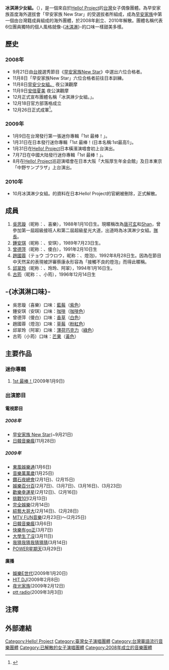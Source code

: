 {{Refimprove|time=2021-07-30T08:59:27+00:00}}
{{noteTA
|T=zh:冰淇淋少女組。;zh-hans:冰淇淋少女组。;zh-hant:冰淇淋少女組。;zh-tw:冰淇淋少女組。;zh-hk:冰淇淋少女組。;zh-cn:冰淇淋少女组。;zh-mo:冰淇淋少女組。;
|1=zh:冰淇淋少女組。;zh-hans:冰淇淋少女组。;zh-hant:冰淇淋少女組。;zh-tw:冰淇淋少女組。;zh-hk:冰淇淋少女組。;zh-cn:冰淇淋少女组。;zh-mo:冰淇淋少女組。;
}}
{{藝人
| 姓名     = 冰淇淋少女組。
| 類型     = 組合
| 外文名   = {{lang|ja|アイスクリー娘。}}
| 外文     = 中文
| 圖片     = 冰淇淋少女組.jpg
| 英文名   = Ice Creamusume。
| 綽號     = 雪糕娘、ICM、冰娘
| 其他藝名 = 
| 國籍     = {{ROC}}
| 語言     = [[中文|中文]]、[[日文|日文]]
| 音樂類型 = [[J-POP|日本流行音樂]]
| 出身地   = {{TWN}}
| 出道日期 = {{TWN}}2008/12/26<br>{{JPN}}2009/1/31
| 唱片公司 = [[豐華唱片|豐華唱片]]
| 經紀公司 = [[UFG#UP-FRONT_AGENCY|UP-FRONT AGENCY Co., Ltd.]]
| 網站     = 
| 活躍年代 = 2008年 - 2009年
| 过往成员 = [[唐可玄|吳思璇]]（隊長）<br />[[鍾安琪|鍾安琪]]（副隊長）<br />[[曾德萍|曾德萍]]<br />[[趙國蓉|趙國蓉]]<br />[[邱翠玲|邱翠玲]]<br />[[古筠|古筠]]
}}
'''冰淇淋少女組。'''（{{lang-ja|アイスクリー娘。}}），是一個來自於[[Hello!_Project|Hello! Project]]的[[台灣|台灣]]女子偶像團體。為早安家族首度海外選拔會「早安家族 New Star」的受選拔者所組成，成為[[早安家族|早安家族]]中第一個由台灣籍成員組成的海外團體，於2008年創立、2010年解散。團體名稱代表6位團員獨特的個人風格就像-{[[冰淇淋|冰淇淋]]}-的口味一樣甜美多樣。

==歷史==
===2008年===
*9月21日由[[台視|台視]]選秀節目《[[早安家族New_Star|早安家族New Star]]》中選出六位合格者。
*11月8日「早安家族New Star」六位合格者前往日本訓練。
*11月8日[[早安少女組。|早安少女組。]]{{lang|ja|コンサートツアー2008秋～リゾナントLIVE～}} 夜公演觀摩
*11月9日[[安倍夏美|安倍夏美]]{{lang|ja|コンサートツアー2008秋～Angelic～}} 夜公演觀摩
*12月正式宣布團體名稱「冰淇淋少女組。」。
*12月18日官方部落格成立
*12月26日正式成軍<ref>{{Cite web |url=http://www.helloproject.tw/news-8740.html |title=中文早安家族官網公告 |access-date=2009-07-04 |archive-url=https://web.archive.org/web/20090221133308/http://www.helloproject.tw/news-8740.html |archive-date=2009-02-21 |dead-url=yes }}</ref>。

===2009年===
*1月9日在台灣發行第一張迷你專輯「1st 最棒！」。
*1月31日在日本發行迷你專輯「1st 最棒！(日本名稱:1st最高!)」。
*1月31日在[[Hello!_Project|Hello! Project]]日本橫濱{{lang|ja|「ハロー！プロジェクト2009 Winter 決定！ハロ☆プロ アワード」}}演唱會初上台演出。
*7月7日在中國大陆發行迷你專輯「1st 最棒！」。
*8月在[[Hello!_Project|Hello! Project]]{{lang|ja|「Hello!　Project 2009 SUMMER 革命元年 ～ Hello!チャンプル ～」}}巡迴演唱會在日本大阪「大阪厚生年金会館」及日本東京「中野サンプラザ」上台演出。

===2010年===
*10月冰淇淋少女組。的資料在日本Hello! Project的官網被刪除，正式解散。

==成員==
#[[吳思璇|吳思璇]]（昵称：{{lang|ja|シェンシェン}}、喜樂），1988年1月10日生。現暱稱改為[[唐可玄|唐可玄]]和[[Shan|Shan]]，曾參加第一屆超級接班人和第二屆超級星光大道，出道時為冰淇淋少女組。[[隊長|隊長]]。
#[[鍾安琪|鍾安琪]]（昵称：{{lang|ja|アンチー}}、安琪），1989年7月23日生。
#[[曾德萍|曾德萍]]（昵称：{{lang|ja|ペイペイ}}、傻白），1991年2月10日生
#[[趙國蓉|趙國蓉]]（テョウ ゴウロウ，昵称：{{lang|ja|ヨウコ}}、燈泡)，1992年8月28日生。因為在節目中天然呆的表現被評審蔡康永形容為「接觸不良的燈泡」而得此暱稱。
#[[邱翠玲|邱翠玲]]（昵称：{{lang|ja|レイレイ}}、玲玲、阿翠），1994年1月16日生。
#[[古筠|古筠]]（昵称：{{lang|ja|グーチャン}}、小筠），1996年12月14日生

==-{冰淇淋口味}-==
*吳思璇（喜樂）口味：[[藍莓|藍莓]]（[[紫色|紫色]]）
*鍾安琪（安琪）口味：[[咖啡|咖啡]]（[[咖啡色|咖啡色]]）
*曾德萍（傻白）口味：[[香草|香草]]（[[白色|白色]]）
*趙國蓉（燈泡）口味：[[草莓|草莓]]（[[粉紅色|粉紅色]]）
*邱翠玲（阿翠）口味：[[薄荷|薄荷]][[巧克力|巧克力]]（[[綠色|綠色]]）
*古筠（小筠）口味：[[芒果|芒果]]（[[黃色|黃色]]）

==主要作品==
===迷你專輯===
#[[1st_最棒！|1st 最棒！]](2009年1月9日)

===出演節目===
====電視節目====
=====2008年=====
*[[早安家族_New_Star|早安家族 New Star]](~9月21日)
*[[日韓音樂瘋|日韓音樂瘋]](11月28日)
=====2009年=====
*[[東風娛樂通|東風娛樂通]](1月6日)
*[[音樂萬萬歲|音樂萬萬歲]](1月25日)
*[[鑽石夜總會|鑽石夜總會]](2月1日)、(2月15日)
*[[娛樂百分百|娛樂百分百]](2月7日)、(3月7日)、(3月16日)、(3月23日)
*[[歡樂幸運星|歡樂幸運星]](2月12日)、(2月16日)
*[[挑戰101|挑戰101]](2月13日)
*[[完全娛樂|完全娛樂]](2月14日)
*[[綜藝大哥大|綜藝大哥大]](2月14日)、(2月28日)
*[[MTV_FUN音樂|MTV FUN音樂]](2月23日)～(2月25日)
*[[日韓音樂瘋|日韓音樂瘋]](3月6日)
*[[快樂有go正|快樂有go正]](3月7日)
*[[大學生了沒|大學生了沒]](3月11日)
*[[我猜我猜我猜猜猜|我猜我猜我猜猜猜]](3月14日)
*[[POWER星期天|POWER星期天]](3月29日)

====廣播====
*[[娛樂E世代|娛樂E世代]](2009年1月20日)
*[[HIT_DJ|HIT DJ]](2009年2月8日)
*[[夜光家族|夜光家族]](2009年2月12日)
*[[ptt_radio|ptt radio]](2009年3月3日)

==注釋==
{{reflist}}

==外部連結==

{{早安家族}}

{{DEFAULTSORT:Ice Creamusume}}
[[Category:Hello!_Project|Category:Hello! Project]]
[[Category:臺灣女子演唱團體|Category:臺灣女子演唱團體]]
[[Category:台灣華語流行音樂團體|Category:台灣華語流行音樂團體]]
[[Category:已解散的女子演唱團體|Category:已解散的女子演唱團體]]
[[Category:2008年成立的音樂團體|Category:2008年成立的音樂團體]]
